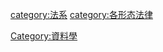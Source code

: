{{catmore}}

[[category:法系|category:法系]]
[[category:各形态法律|category:各形态法律]]
[[Category:資料學|Category:資料學]]